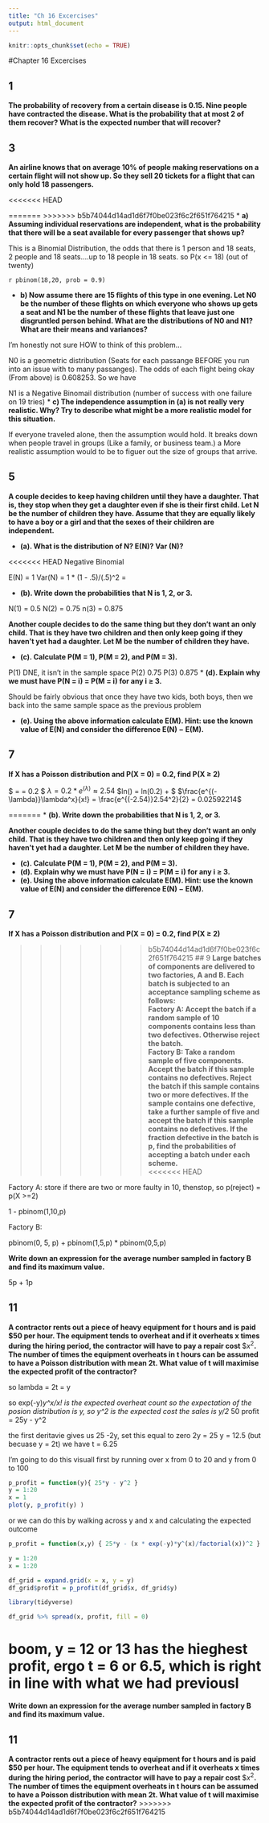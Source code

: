 ```yaml
---
title: "Ch 16 Excercises"
output: html_document
---
```


```r
knitr::opts_chunk$set(echo = TRUE)
```
#Chapter 16 Excercises

## 1
**The probability of recovery from a certain disease is 0.15. Nine people have contracted the disease. What is the probability that at most 2 of them recover? What is the expected number that will recover?**  

## 3

**An airline knows that on average 10% of people making reservations on a certain flight will not show up. So they sell 20 tickets for a flight that can only hold 18 passengers.**  

<<<<<<< HEAD

=======
>>>>>>> b5b74044d14ad1d6f7f0be023f6c2f651f764215
* **a) Assuming individual reservations are independent, what is the probability that there will be a seat available for every passenger that shows up?**  

This is a Binomial Distribution, the odds that there is 1 person and 18 seats, 2 people and 18 seats....up to 18 people in 18 seats. so P(x <= 18) (out of twenty)

`r pbinom(18,20, prob = 0.9)`  


* **b) Now assume there are 15 flights of this type in one evening. Let N0 be the number of these flights on which everyone who shows up gets a seat and N1 be the number of these flights that leave just one disgruntled person behind. What are the distributions of N0 and N1? What are their means and variances?**  

I'm honestly not sure HOW to think of this problem...

N0 is a geometric distribution (Seats for each passange BEFORE you run into an issue with to many passanges). The odds of each flight being okay (From above) is 0.608253. So we have

N1 is a Negative Binomail distribution (number of success with one failure on 19 tries)
* **c) The independence assumption in (a) is not really very realistic. Why? Try to describe what might be a more realistic model for this situation.**

If everyone traveled alone, then the assumption would hold. It breaks down when people travel in groups (Like a family, or  business team.) a More realistic assumption would to be to figuer out the size of groups that arrive.

  
## 5
**A couple decides to keep having children until they have a daughter. That is, they stop when they get a daughter even if she is their first child. Let N be the number of children they have. Assume that they are equally likely to have a boy or a girl and that the sexes of their children are independent.**  

* **(a). What is the distribution of N? E(N)? Var (N)?**  


<<<<<<< HEAD
Negative Binomial

E(N) = 1
Var(N) = 1 * (1 - .5)/(.5)^2 = 

* **(b). Write down the probabilities that N is 1, 2, or 3.**  

N(1) = 0.5
N(2) = 0.75
n(3) = 0.875

**Another couple decides to do the same thing but they don’t want an only child. That is they have two children and then only keep going if they haven’t yet had a daughter. Let M be the number of children they have.**  


* **(c). Calculate P(M = 1), P(M = 2), and P(M = 3).**  

P(1) DNE, it isn't in the sample space
P(2) 0.75
P(3) 0.875
* **(d). Explain why we must have P(N = i) = P(M = i) for any i ≥ 3.**  

Should be fairly obvious that once they have two kids, both boys, then we back into the same sample space as the previous problem

* **(e). Using the above information calculate E(M). Hint: use the known value of E(N) and consider the difference E(N) − E(M).**  



## 7 
**If X has a Poisson distribution and P(X = 0) = 0.2, find P(X ≥ 2)**  

$\frac{e^{(-\lambda)}\lambda^x}{x!} = \frac{e^{(-\lambda)}\lambda}{1} = 0.2 $
$\lambda = 0.2 * e^{(\lambda)} \approx 2.54$
$ln(\lambda) = ln(0.2) + \lambda $
$\frac{e^{(-\lambda)}\lambda^x}{x!} = \frac{e^{(-2.54)}2.54^2}{2} = 0.02592214$

=======
* **(b). Write down the probabilities that N is 1, 2, or 3.**  

**Another couple decides to do the same thing but they don’t want an only child. That is they have two children and then only keep going if they haven’t yet had a daughter. Let M be the number of children they have.**  

* **(c). Calculate P(M = 1), P(M = 2), and P(M = 3).**  
* **(d). Explain why we must have P(N = i) = P(M = i) for any i ≥ 3.**  
* **(e). Using the above information calculate E(M). Hint: use the known value of E(N) and consider the difference E(N) − E(M).**  

## 7 
**If X has a Poisson distribution and P(X = 0) = 0.2, find P(X ≥ 2)**  

>>>>>>> b5b74044d14ad1d6f7f0be023f6c2f651f764215
## 9
**Large batches of components are delivered to two factories, A and B. Each batch is subjected to an acceptance sampling scheme as follows:**  
**Factory A: Accept the batch if a random sample of 10 components contains less than two defectives. Otherwise reject the batch.**  
**Factory B: Take a random sample of five components. Accept the batch if this sample contains no defectives. Reject the batch if this sample contains two or more defectives. If the sample contains one defective, take a further sample of five and accept the batch if this sample contains no defectives. If the fraction defective in the batch is p, find the probabilities of accepting a batch under each scheme.**  
<<<<<<< HEAD
  

Factory A: store if there are two or more faulty in 10, thenstop, so p(reject) = p(X >=2)

1 - pbinom(1,10,p)

Factory B:

pbinom(0, 5, p) + pbinom(1,5,p) * pbinom(0,5,p)



**Write down an expression for the average number sampled in factory B and find its maximum value.**  

5p + 1p

## 11
**A contractor rents out a piece of heavy equipment for t hours and is paid \$50 per hour. The equipment tends to overheat and if it overheats x times during the hiring period, the contractor will have to pay a repair cost ** $\$x^2$**. The number of times the equipment overheats in t hours can be assumed to have a Poisson distribution with mean 2t. What value of t will maximise the expected profit of the contractor?**

so lambda = 2t = y

so exp(-y)*y^x/x! is the expected overheat count
so the expectation of the posion distribution is y, so y^2 is the expected cost
the sales is y/2 *50
profit = 25y - y^2


the first deritavie gives us 25 -2y, set this equal to zero
2y = 25
y = 12.5 (but becuase y = 2t) we have t = 6.25

I'm going to do this visuall first by running over x from 0 to 20 and y from 0 to 100
```r
p_profit = function(y){ 25*y - y^2 }
y = 1:20
x = 1
plot(y, p_profit(y) )

```


or we can do this by walking across y and x and calculating the expected outcome

```r

p_profit = function(x,y) { 25*y - (x * exp(-y)*y^(x)/factorial(x))^2 }

y = 1:20
x = 1:20

df_grid = expand.grid(x = x, y = y)
df_grid$profit = p_profit(df_grid$x, df_grid$y)

library(tidyverse)

df_grid %>% spread(x, profit, fill = 0)


```


boom, y = 12 or 13 has the hieghest profit, ergo t = 6 or 6.5, which is right in line with what we had previousl
=======
**Write down an expression for the average number sampled in factory B and find its maximum value.**

## 11
**A contractor rents out a piece of heavy equipment for t hours and is paid \$50 per hour. The equipment tends to overheat and if it overheats x times during the hiring period, the contractor will have to pay a repair cost ** $\$x^2$**. The number of times the equipment overheats in t hours can be assumed to have a Poisson distribution with mean 2t. What value of t will maximise the expected profit of the contractor?**
>>>>>>> b5b74044d14ad1d6f7f0be023f6c2f651f764215

